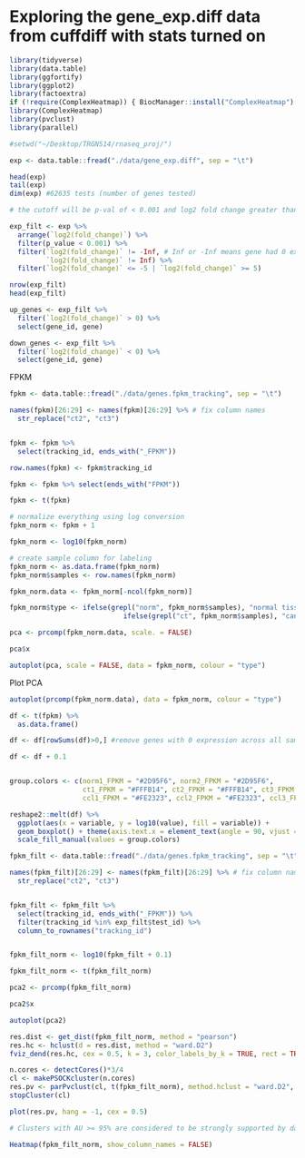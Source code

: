 # Exploring the gene_exp.diff data from cuffdiff with stats turned on

```r
library(tidyverse)
library(data.table)
library(ggfortify)
library(ggplot2)
library(factoextra)
if (!require(ComplexHeatmap)) { BiocManager::install("ComplexHeatmap") }
library(ComplexHeatmap)
library(pvclust)
library(parallel)
```


```r
#setwd("~/Desktop/TRGN514/rnaseq_proj/")

exp <- data.table::fread("./data/gene_exp.diff", sep = "\t")
```

```r
head(exp)
tail(exp)
dim(exp) #62635 tests (number of genes tested)
```

```r
# the cutoff will be p-val of < 0.001 and log2 fold change greater than 5 or less than -5

exp_filt <- exp %>%
  arrange(`log2(fold_change)`) %>%
  filter(p_value < 0.001) %>%
  filter(`log2(fold_change)` != -Inf, # Inf or -Inf means gene had 0 expression in one of the groups
         `log2(fold_change)` != Inf) %>%
  filter(`log2(fold_change)` <= -5 | `log2(fold_change)` >= 5)
```


```r
nrow(exp_filt)
head(exp_filt)
```

```r
up_genes <- exp_filt %>%
  filter(`log2(fold_change)` > 0) %>%
  select(gene_id, gene)

down_genes <- exp_filt %>%
  filter(`log2(fold_change)` < 0) %>%
  select(gene_id, gene)
```


FPKM

```r
fpkm <- data.table::fread("./data/genes.fpkm_tracking", sep = "\t")

names(fpkm)[26:29] <- names(fpkm)[26:29] %>% # fix column names
  str_replace("ct2", "ct3")


fpkm <- fpkm %>% 
  select(tracking_id, ends_with("_FPKM"))
```


```r
row.names(fpkm) <- fpkm$tracking_id

fpkm <- fpkm %>% select(ends_with("FPKM"))

fpkm <- t(fpkm)

# normalize everything using log conversion
fpkm_norm <- fpkm + 1

fpkm_norm <- log10(fpkm_norm)

# create sample column for labeling
fpkm_norm <- as.data.frame(fpkm_norm)
fpkm_norm$samples <- row.names(fpkm_norm)

fpkm_norm.data <- fpkm_norm[-ncol(fpkm_norm)]
```

```r
fpkm_norm$type <- ifelse(grepl("norm", fpkm_norm$samples), "normal tissue",
                            ifelse(grepl("ct", fpkm_norm$samples), "cancer tissue", "cancer cell line"))

```


```r
pca <- prcomp(fpkm_norm.data, scale. = FALSE)

pca$x

autoplot(pca, scale = FALSE, data = fpkm_norm, colour = "type")
```



Plot PCA
```r
autoplot(prcomp(fpkm_norm.data), data = fpkm_norm, colour = "type")
```

```r
df <- t(fpkm) %>%
  as.data.frame()

df <- df[rowSums(df)>0,] #remove genes with 0 expression across all samples

df <- df + 0.1


group.colors <- c(norm1_FPKM = "#2D95F6", norm2_FPKM = "#2D95F6", 
                  ct1_FPKM = "#FFFB14", ct2_FPKM = "#FFFB14", ct3_FPKM = "#FFFB14", 
                  ccl1_FPKM = "#FE2323", ccl2_FPKM = "#FE2323", ccl3_FPKM = "#FE2323")

reshape2::melt(df) %>%
  ggplot(aes(x = variable, y = log10(value), fill = variable)) +
  geom_boxplot() + theme(axis.text.x = element_text(angle = 90, vjust = 0.5, hjust=1)) +
  scale_fill_manual(values = group.colors)
```

```r
fpkm_filt <- data.table::fread("./data/genes.fpkm_tracking", sep = "\t")

names(fpkm_filt)[26:29] <- names(fpkm_filt)[26:29] %>% # fix column names
  str_replace("ct2", "ct3")


fpkm_filt <- fpkm_filt %>% 
  select(tracking_id, ends_with("_FPKM")) %>%
  filter(tracking_id %in% exp_filt$test_id) %>%
  column_to_rownames("tracking_id")


fpkm_filt_norm <- log10(fpkm_filt + 0.1) 

fpkm_filt_norm <- t(fpkm_filt_norm)

pca2 <- prcomp(fpkm_filt_norm)

pca2$x

autoplot(pca2)
```
```r
res.dist <- get_dist(fpkm_filt_norm, method = "pearson")
res.hc <- hclust(d = res.dist, method = "ward.D2")
fviz_dend(res.hc, cex = 0.5, k = 3, color_labels_by_k = TRUE, rect = TRUE, rect_fill = TRUE)
```

```r
n.cores <- detectCores()*3/4
cl <- makePSOCKcluster(n.cores)
res.pv <- parPvclust(cl, t(fpkm_filt_norm), method.hclust = "ward.D2", method.dist = "correlation", nboot = 100)
stopCluster(cl)

plot(res.pv, hang = -1, cex = 0.5)

# Clusters with AU >= 95% are considered to be strongly supported by data.
```



```r
Heatmap(fpkm_filt_norm, show_column_names = FALSE)
```

